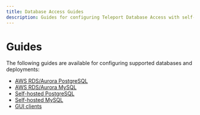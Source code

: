 ```yaml
---
title: Database Access Guides
description: Guides for configuring Teleport Database Access with self-hosted or AWS RDS/Aurora PostgreSQL and MySQL
---
```


# Guides

The following guides are available for configuring supported databases and
deployments:

* [AWS RDS/Aurora PostgreSQL](./guides/postgres-aws.mdx)
* [AWS RDS/Aurora MySQL](./guides/mysql-aws.mdx)
* [Self-hosted PostgreSQL](./guides/postgres-self-hosted.mdx)
* [Self-hosted MySQL](./guides/mysql-self-hosted.mdx)
* [GUI clients](./guides/gui-clients.mdx)
